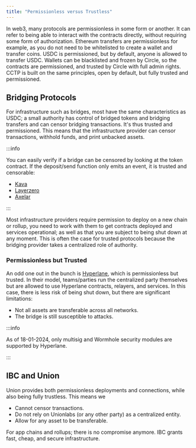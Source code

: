```yaml
---
title: "Permissionless versus Trustless"
---
```


In web3, many protocols are permissionless in some form or another. It can refer to being able to interact with the contracts directly, without requiring some form of authorization. Ethereum transfers are permissionless for example, as you do not need to be whitelisted to create a wallet and transfer coins. USDC is permissioned, but by default, anyone is allowed to transfer USDC. Wallets can be blacklisted and frozen by Circle, so the contracts are permissioned, and trusted by Circle with full admin rights. CCTP is built on the same principles, open by default, but fully trusted and permissioned.

## Bridging Protocols

For infrastructure such as bridges, most have the same characteristics as USDC; a small authority has control of bridged tokens and bridging transfers and can censor bridging transactions. It's thus trusted and permissioned. This means that the infrastructure provider can censor transactions, withhold funds, and print unbacked assets.

:::info

You can easily verify if a bridge can be censored by looking at the token contract. If the deposit/send function only emits an event, it is trusted and censorable:

- [Kava](https://github.com/Kava-Labs/kava-bridge/blob/3d88653f6c196a06d5b6f8abd5d03a679e0e030a/contract/contracts/Bridge.sol#L69)
- [Layerzero](https://github.com/LayerZero-Labs/wrapped-asset-bridge/blob/13c8582fc6492ff78966647c6ebd5913c192d602/contracts/WrappedTokenBridge.sol#L81)
- [Axelar](https://github.com/axelarnetwork/axelar-cgp-solidity/blob/9c7a260c848011f27d6e7ecb1cba88de79206ccc/contracts/AxelarGateway.sol#L103)

:::

Most infrastructure providers require permission to deploy on a new chain or rollup, you need to work with them to get contracts deployed and services operational; as well as that you are subject to being shut down at any moment. This is often the case for trusted protocols because the bridging provider takes a centralized role of authority.

### Permissionless but Trusted

An odd one out in the bunch is [Hyperlane](https://www.hyperlane.xyz/), which is permissionless but trusted. In their model, teams/parties run the centralized party themselves but are allowed to use Hyperlane contracts, relayers, and services. In this case, there is less risk of being shut down, but there are significant limitations:

- Not all assets are transferable across all networks.
- The bridge is still susceptible to attacks.

:::info

As of 18-01-2024, only multisig and Wormhole security modules are supported by Hyperlane.

:::

## IBC and Union

Union provides both permissionless deployments and connections, while also being fully trustless. This means we

- Cannot censor transactions.
- Do not rely on Unionlabs (or any other party) as a centralized entity.
- Allow for any asset to be transferable.

For app chains and rollups; there is no compromise anymore. IBC grants fast, cheap, and secure infrastructure.
